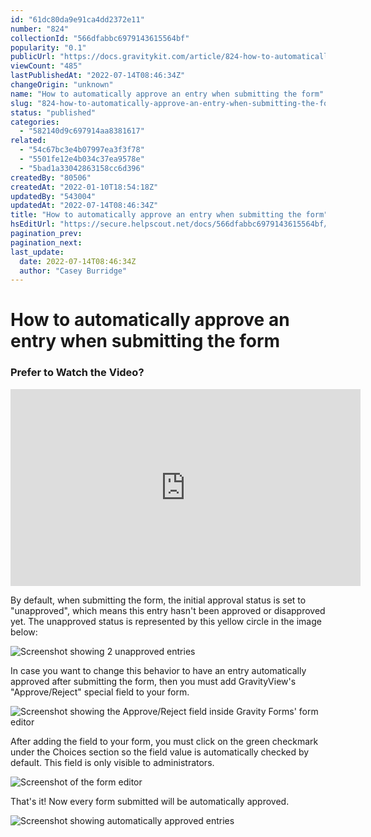 ```yaml
---
id: "61dc80da9e91ca4dd2372e11"
number: "824"
collectionId: "566dfabbc6979143615564bf"
popularity: "0.1"
publicUrl: "https://docs.gravitykit.com/article/824-how-to-automatically-approve-an-entry-when-submitting-the-form"
viewCount: "485"
lastPublishedAt: "2022-07-14T08:46:34Z"
changeOrigin: "unknown"
name: "How to automatically approve an entry when submitting the form"
slug: "824-how-to-automatically-approve-an-entry-when-submitting-the-form"
status: "published"
categories: 
  - "582140d9c697914aa8381617"
related: 
  - "54c67bc3e4b07997ea3f3f78"
  - "5501fe12e4b034c37ea9578e"
  - "5bad1a33042863158cc6d396"
createdBy: "80506"
createdAt: "2022-01-10T18:54:18Z"
updatedBy: "543004"
updatedAt: "2022-07-14T08:46:34Z"
title: "How to automatically approve an entry when submitting the form"
hsEditUrl: "https://secure.helpscout.net/docs/566dfabbc6979143615564bf/article/61dc80da9e91ca4dd2372e11"
pagination_prev: 
pagination_next: 
last_update:
  date: 2022-07-14T08:46:34Z
  author: "Casey Burridge"
---
```


# How to automatically approve an entry when submitting the form

###  Prefer to Watch the Video? 

<iframe allow="accelerometer; autoplay; clipboard-write; encrypted-media; gyroscope; picture-in-picture" allowfullscreen="" frameborder="0" height="315" src="https://www.youtube.com/embed/wFCmNoZQz7c?start=87" title="YouTube video player" width="560"></iframe>

By default, when submitting the form, the initial approval status is set to "unapproved", which means this entry hasn't been approved or disapproved yet. The unapproved status is represented by this yellow circle in the image below:

![Screenshot showing 2 unapproved entries](https://s3.amazonaws.com/helpscout.net/docs/assets/54c58489e4b051242988532c/images/61dc816656bc06703eba9b62/file-hd85nPNnLI.png)

In case you want to change this behavior to have an entry automatically approved after submitting the form, then you must add GravityView's "Approve/Reject" special field to your form.

![Screenshot showing the Approve/Reject field inside Gravity Forms' form editor](https://s3.amazonaws.com/helpscout.net/docs/assets/54c58489e4b051242988532c/images/61dc825c56bc06703eba9b66/file-vk7vRFaF8Y.png)

After adding the field to your form, you must click on the green checkmark under the Choices section so the field value is automatically checked by default. This field is only visible to administrators.

![Screenshot of the form editor](https://s3.amazonaws.com/helpscout.net/docs/assets/54c58489e4b051242988532c/images/61dc82f6e9457b05cfb8734b/file-yFOSFcEd4T.png)

That's it! Now every form submitted will be automatically approved.

![Screenshot showing automatically approved entries](https://s3.amazonaws.com/helpscout.net/docs/assets/54c58489e4b051242988532c/images/61dc83ff9e91ca4dd2372e26/file-nVUFS0ow5B.png)